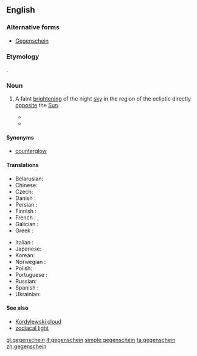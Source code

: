 ==English==
{{wikipedia}}

===Alternative forms===
* [[Gegenschein]]

===Etymology===
{{etyl|de|en}} {{m|de|Gegenschein||[[counter]]-[[shine]]}}.

===Noun===
{{en-noun|~}}

# {{lb|en|astronomy}} A faint [[bright]]ening of the night [[sky]] in the region of the ecliptic directly [[opposite]] the [[Sun]].
#* {{quote-book
|year=1860
|year_published='''2007'''
|edition=Digitized
|editor=
|author=George Jones
|title=Proceedings of the American Association for the Advancement of Science, Volume 13
|chapter=Recent Observations, by various persons, on the Gegenschein, or Completed Arch of the Zodiacal Light
|url=http://books.google.com/books?id=czgLAAAAYAAJ&pg=PA172&dq=gegenschein&as_brr=3
|genre=
|publisher=
|isbn=
|page=172
|passage=My object in appearing before the Association, at this time, is to present the observations of several other persons on the '''gegenschein''' or completed arch of the zodiacal light, of which I have received accounts since our meeting in Motreal.
}}
#* {{quote-magazine
|date=
|year=2001
|month=Feb
|first=
|last=
|author=John E. Bortle
|coauthors=
|title=Introducing the Bortle Dark-sky Scale
|volume=101
|issue=2
|page=126
|magazine=Sky and Telescope
|publisher=
|issn=
|url=
|passage=The zodiacal light, '''gegenschein''', and zodiacal band … are all visible.
}}

====Synonyms====
* [[counterglow]]

====Translations====
{{trans-top}}
* Belarusian: {{t|be|проціззянне}}
* Chinese: {{t|zh|对日照}}
* Czech: {{t|cs|protisvit}}
* Danish : {{t|da|gegenschein}}
* Persian : {{t|fa|پادتاب}}
* Finnish : {{t|fi|gegenschein}}
* French : {{t|fr|gegenschein|m}}, {{t|fr|lueur anti-solaire|f}}
* Galician : {{t|gl|gegenschein|f}}
* Greek : {{t|el|αντιζωδιακό φως}}
{{trans-mid}}
* Italian : {{t|it|gegenschein}}
* Japanese: {{t|ja|対日照}}
* Korean: {{t|ko|대일조}}
* Norwegian : {{t|nn|gegenschein}}
* Polish: {{t|pl|przeciwblask}}
* Portuguese : {{t|pt|gegenschein}}
* Russian: {{t|ru|противосияние}}
* Spanish : {{t|es|gegenschein}}
* Ukrainian: {{t|uk|протисяйво}}
{{trans-bottom}}

====See also====
* [[Kordylewski cloud]]
* [[zodiacal light]]

[[gl:gegenschein]]
[[it:gegenschein]]
[[simple:gegenschein]]
[[ta:gegenschein]]
[[zh:gegenschein]]